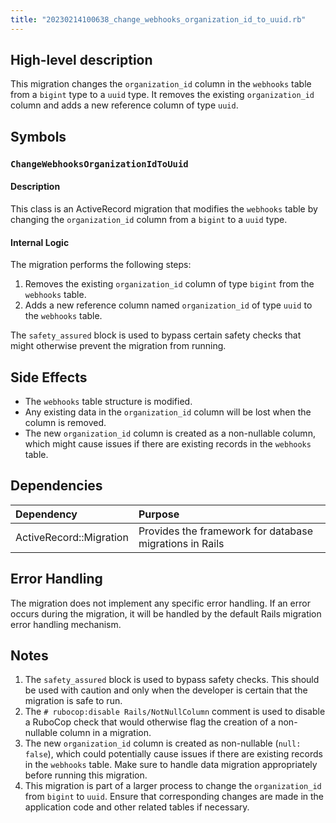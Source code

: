 ```yaml
---
title: "20230214100638_change_webhooks_organization_id_to_uuid.rb"
---
```


## High-level description
This migration changes the `organization_id` column in the `webhooks` table from a `bigint` type to a `uuid` type. It removes the existing `organization_id` column and adds a new reference column of type `uuid`.

## Symbols

### `ChangeWebhooksOrganizationIdToUuid`
#### Description
This class is an ActiveRecord migration that modifies the `webhooks` table by changing the `organization_id` column from a `bigint` to a `uuid` type.

#### Internal Logic
The migration performs the following steps:
1. Removes the existing `organization_id` column of type `bigint` from the `webhooks` table.
2. Adds a new reference column named `organization_id` of type `uuid` to the `webhooks` table.

The `safety_assured` block is used to bypass certain safety checks that might otherwise prevent the migration from running.

## Side Effects
- The `webhooks` table structure is modified.
- Any existing data in the `organization_id` column will be lost when the column is removed.
- The new `organization_id` column is created as a non-nullable column, which might cause issues if there are existing records in the `webhooks` table.

## Dependencies
| Dependency | Purpose |
|:-----------|:--------|
| ActiveRecord::Migration | Provides the framework for database migrations in Rails |

## Error Handling
The migration does not implement any specific error handling. If an error occurs during the migration, it will be handled by the default Rails migration error handling mechanism.

## Notes
1. The `safety_assured` block is used to bypass safety checks. This should be used with caution and only when the developer is certain that the migration is safe to run.
2. The `# rubocop:disable Rails/NotNullColumn` comment is used to disable a RuboCop check that would otherwise flag the creation of a non-nullable column in a migration.
3. The new `organization_id` column is created as non-nullable (`null: false`), which could potentially cause issues if there are existing records in the `webhooks` table. Make sure to handle data migration appropriately before running this migration.
4. This migration is part of a larger process to change the `organization_id` from `bigint` to `uuid`. Ensure that corresponding changes are made in the application code and other related tables if necessary.